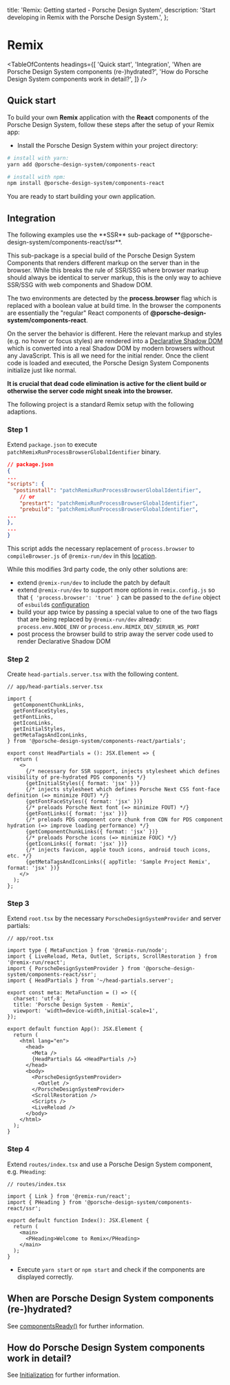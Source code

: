 
  title: 'Remix: Getting started - Porsche Design System',
  description: 'Start developing in Remix with the Porsche Design System.',
};

# Remix

<TableOfContents
  headings={[
    'Quick start',
    'Integration',
    'When are Porsche Design System components (re-)hydrated?',
    'How do Porsche Design System components work in detail?',
  ]}
/>

## Quick start

To build your own **Remix** application with the **React** components of the Porsche Design System, follow these steps
after the setup of your Remix app:

- Install the Porsche Design System within your project directory:

```bash
# install with yarn:
yarn add @porsche-design-system/components-react

# install with npm:
npm install @porsche-design-system/components-react
```

You are ready to start building your own application.

## Integration

<Notification heading="Attention" headingTag="h3" state="warning">
  The following examples use the **SSR** sub-package of **@porsche-design-system/components-react/ssr**.

This sub-package is a special build of the Porsche Design System Components that renders different markup on the server
than in the browser. While this breaks the rule of SSR/SSG where browser markup should always be identical to server
markup, this is the only way to achieve SSR/SSG with web components and Shadow DOM.

The two environments are detected by the **process.browser** flag which is replaced with a boolean value at build time.
In the browser the components are essentially the "regular" React components of
**@porsche-design-system/components-react**.

On the server the behavior is different. Here the relevant markup and styles (e.g. no hover or focus styles) are
rendered into a [Declarative Shadow DOM](https://web.dev/declarative-shadow-dom) which is converted into a real Shadow
DOM by modern browsers without any JavaScript. This is all we need for the initial render. Once the client code is
loaded and executed, the Porsche Design System Components initialize just like normal.

**It is crucial that dead code elimination is active for the client build or otherwise the server code might sneak into
the browser.**

</Notification>

The following project is a standard Remix setup with the following adaptions.

### Step 1

Extend `package.json` to execute `patchRemixRunProcessBrowserGlobalIdentifier` binary.

```json
// package.json
{
...
"scripts": {
  "postinstall": "patchRemixRunProcessBrowserGlobalIdentifier",
    // or
    "prestart": "patchRemixRunProcessBrowserGlobalIdentifier",
    "prebuild": "patchRemixRunProcessBrowserGlobalIdentifier",
...
},
...
}
```

This script adds the necessary replacement of `process.browser` to `compileBrowser.js` of `@remix-run/dev` in this
[location](https://github.com/remix-run/remix/blob/05ffb6e2db8f2a0e09caffad6e9b3c897c34cb7d/packages/remix-dev/compiler/compileBrowser.ts#L159-L163).

While this modifies 3rd party code, the only other solutions are:

- extend `@remix-run/dev` to include the patch by default
- extend `@remix-run/dev` to support more options in `remix.config.js` so that `{ 'process.browser': 'true' }` can be
  passed to the `define` object of `esbuild`s [configuration](https://esbuild.github.io/api/#define)
- build your app twice by passing a special value to one of the two flags that are being replaced by `@remix-run/dev`
  already: `process.env.NODE_ENV` or `process.env.REMIX_DEV_SERVER_WS_PORT`
- post process the browser build to strip away the server code used to render Declarative Shadow DOM

### Step 2

Create `head-partials.server.tsx` with the following content.

```tsx
// app/head-partials.server.tsx

import {
  getComponentChunkLinks,
  getFontFaceStyles,
  getFontLinks,
  getIconLinks,
  getInitialStyles,
  getMetaTagsAndIconLinks,
} from '@porsche-design-system/components-react/partials';

export const HeadPartials = (): JSX.Element => {
  return (
    <>
      {/* necessary for SSR support, injects stylesheet which defines visibility of pre-hydrated PDS components */}
      {getInitialStyles({ format: 'jsx' })}
      {/* injects stylesheet which defines Porsche Next CSS font-face definition (=> minimize FOUT) */}
      {getFontFaceStyles({ format: 'jsx' })}
      {/* preloads Porsche Next font (=> minimize FOUT) */}
      {getFontLinks({ format: 'jsx' })}
      {/* preloads PDS component core chunk from CDN for PDS component hydration (=> improve loading performance) */}
      {getComponentChunkLinks({ format: 'jsx' })}
      {/* preloads Porsche icons (=> minimize FOUC) */}
      {getIconLinks({ format: 'jsx' })}
      {/* injects favicon, apple touch icons, android touch icons, etc. */}
      {getMetaTagsAndIconLinks({ appTitle: 'Sample Project Remix', format: 'jsx' })}
    </>
  );
};
```

### Step 3

Extend `root.tsx` by the necessary `PorscheDesignSystemProvider` and server partials:

```tsx
// app/root.tsx

import type { MetaFunction } from '@remix-run/node';
import { LiveReload, Meta, Outlet, Scripts, ScrollRestoration } from '@remix-run/react';
import { PorscheDesignSystemProvider } from '@porsche-design-system/components-react/ssr';
import { HeadPartials } from '~/head-partials.server';

export const meta: MetaFunction = () => ({
  charset: 'utf-8',
  title: 'Porsche Design System - Remix',
  viewport: 'width=device-width,initial-scale=1',
});

export default function App(): JSX.Element {
  return (
    <html lang="en">
      <head>
        <Meta />
        {HeadPartials && <HeadPartials />}
      </head>
      <body>
        <PorscheDesignSystemProvider>
          <Outlet />
        </PorscheDesignSystemProvider>
        <ScrollRestoration />
        <Scripts />
        <LiveReload />
      </body>
    </html>
  );
}
```

### Step 4

Extend `routes/index.tsx` and use a Porsche Design System component, e.g. `PHeading`:

```tsx
// routes/index.tsx

import { Link } from '@remix-run/react';
import { PHeading } from '@porsche-design-system/components-react/ssr';

export default function Index(): JSX.Element {
  return (
    <main>
      <PHeading>Welcome to Remix</PHeading>
    </main>
  );
}
```

- Execute `yarn start` or `npm start` and check if the components are displayed correctly.

## When are Porsche Design System components (re-)hydrated?

See [componentsReady()](/developing/components-ready) for further information.

## How do Porsche Design System components work in detail?

See [Initialization](/must-know/initialization/introduction) for further information.
